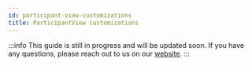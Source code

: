 ```yaml
---
id: participant-view-customizations
title: ParticipantView customizations
---
```


:::info
This guide is still in progress and will be updated soon.
If you have any questions, please reach out to us on our [website](https://getstream.io/video/#contact).
:::
